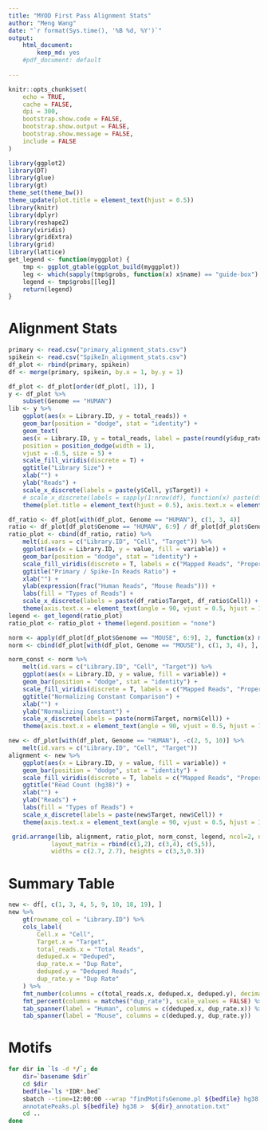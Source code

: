 ```yaml
---
title: "MYOD First Pass Alignment Stats"
author: "Meng Wang"
date: "`r format(Sys.time(), '%B %d, %Y')`"
output: 
    html_document:
        keep_md: yes
    #pdf_document: default
    
---
```


```r
knitr::opts_chunk$set(
    echo = TRUE,
    cache = FALSE,
    dpi = 300,
    bootstrap.show.code = FALSE,
    bootstrap.show.output = FALSE,
    bootstrap.show.message = FALSE,
    include = FALSE
)
```

<!-- load libraries -->
```r
library(ggplot2)
library(DT)
library(glue)
library(gt)
theme_set(theme_bw())
theme_update(plot.title = element_text(hjust = 0.5))
library(knitr)
library(dplyr)
library(reshape2)
library(viridis)
library(gridExtra)
library(grid)
library(lattice)
get_legend <- function(myggplot) {
    tmp <- ggplot_gtable(ggplot_build(myggplot))
    leg <- which(sapply(tmp$grobs, function(x) x$name) == "guide-box")
    legend <- tmp$grobs[[leg]]
    return(legend)
}
```



# Alignment Stats

```r
primary <- read.csv("primary_alignment_stats.csv")
spikein <- read.csv("SpikeIn_alignment_stats.csv")
df_plot <- rbind(primary, spikein)
df <- merge(primary, spikein, by.x = 1, by.y = 1)
```

```r
df_plot <- df_plot[order(df_plot[, 1]), ]
y <- df_plot %>%
    subset(Genome == "HUMAN")
lib <- y %>%
    ggplot(aes(x = Library.ID, y = total_reads)) +
    geom_bar(position = "dodge", stat = "identity") +
    geom_text(
    aes(x = Library.ID, y = total_reads, label = paste(round(y$dup_rate, 2), "%", sep="")),
    position = position_dodge(width = 1),
    vjust = -0.5, size = 5) + 
    scale_fill_viridis(discrete = T) +
    ggtitle("Library Size") +
    xlab("") +
    ylab("Reads") +
    scale_x_discrete(labels = paste(y$Cell, y$Target)) +
    # scale_x_discrete(labels = sapply(1:nrow(df), function(x) paste(df_plot$Cell[x], df_plot$Target[x]))) +
    theme(plot.title = element_text(hjust = 0.5), axis.text.x = element_text(angle = 90, vjust = 0.5, hjust = 1))
```

```r
df_ratio <- df_plot[with(df_plot, Genome == "HUMAN"), c(1, 3, 4)]
ratio <- df_plot[df_plot$Genome == "HUMAN", 6:9] / df_plot[df_plot$Genome == "MOUSE", 6:9]
ratio_plot <- cbind(df_ratio, ratio) %>%
    melt(id.vars = c("Library.ID", "Cell", "Target")) %>%
    ggplot(aes(x = Library.ID, y = value, fill = variable)) +
    geom_bar(position = "dodge", stat = "identity") +
    scale_fill_viridis(discrete = T, labels = c("Mapped Reads", "Properly Mapped Reads", "QC Filtered", "Dedupped Reads")) +
    ggtitle("Primary / Spike-In Reads Ratio") +
    xlab("") +
    ylab(expression(frac("Human Reads", "Mouse Reads"))) +
    labs(fill = "Types of Reads") +
    scale_x_discrete(labels = paste(df_ratio$Target, df_ratio$Cell)) +
    theme(axis.text.x = element_text(angle = 90, vjust = 0.5, hjust = 1), legend.position = "bottom")
legend <- get_legend(ratio_plot)
ratio_plot <- ratio_plot + theme(legend.position = "none")
```

```r
norm <- apply(df_plot[df_plot$Genome == "MOUSE", 6:9], 2, function(x) min(x) / x)
norm <- cbind(df_plot[with(df_plot, Genome == "MOUSE"), c(1, 3, 4), ], norm_naive)

norm_const <- norm %>%
    melt(id.vars = c("Library.ID", "Cell", "Target")) %>%
    ggplot(aes(x = Library.ID, y = value, fill = variable)) +
    geom_bar(position = "dodge", stat = "identity") +
    scale_fill_viridis(discrete = T, labels = c("Mapped Reads", "Properly Mapped Reads", "QC Filtered", "Dedupped Reads")) +
    ggtitle("Normalizing Constant Comparison") +
    xlab("") +
    ylab("Normalizing Constant") +
    scale_x_discrete(labels = paste(norm$Target, norm$Cell)) +
    theme(axis.text.x = element_text(angle = 90, vjust = 0.5, hjust = 1), legend.position = "none")
```

```r
new <- df_plot[with(df_plot, Genome == "HUMAN"), -c(2, 5, 10)] %>%
    melt(id.vars = c("Library.ID", "Cell", "Target"))
alignment <- new %>%
    ggplot(aes(x = Library.ID, y = value, fill = variable)) +
    geom_bar(position = "dodge", stat = "identity") +
    scale_fill_viridis(discrete = T, labels = c("Mapped Reads", "Properly Mapped Reads", "QC Filtered", "Dedupped Reads")) +
    ggtitle("Read Count (hg38)") +
    xlab("") +
    ylab("Reads") +
    labs(fill = "Types of Reads") +
    scale_x_discrete(labels = paste(new$Target, new$Cell)) +
    theme(axis.text.x = element_text(angle = 90, vjust = 0.5, hjust = 1), legend.position = "none")
```

```r
 grid.arrange(lib, alignment, ratio_plot, norm_const, legend, ncol=2, nrow = 3,
            layout_matrix = rbind(c(1,2), c(3,4), c(5,5)),
            widths = c(2.7, 2.7), heights = c(3,3,0.3))
```


# Summary Table

```r
new <- df[, c(1, 3, 4, 5, 9, 10, 18, 19), ]
new %>%
    gt(rowname_col = "Library.ID") %>%
    cols_label(
        Cell.x = "Cell",
        Target.x = "Target",
        total_reads.x = "Total Reads",
        deduped.x = "Deduped",
        dup_rate.x = "Dup Rate",
        deduped.y = "Deduped Reads",
        dup_rate.y = "Dup Rate"
    ) %>%
    fmt_number(columns = c(total_reads.x, deduped.x, deduped.y), decimals = 0) %>%
    fmt_percent(columns = matches("dup_rate"), scale_values = FALSE) %>%
    tab_spanner(label = "Human", columns = c(deduped.x, dup_rate.x)) %>%
    tab_spanner(label = "Mouse", columns = c(deduped.y, dup_rate.y))
```

# Motifs
```bash
for dir in `ls -d */`; do
    dir=`basename $dir`
    cd $dir
    bedfile=`ls *IDR*.bed`
    sbatch --time=12:00:00 --wrap "findMotifsGenome.pl ${bedfile} hg38 motifs -size given
    annotatePeaks.pl ${bedfile} hg38 >  ${dir}_annotation.txt"
    cd ..
done

```
